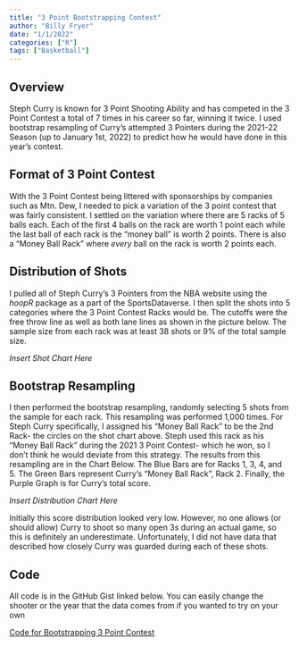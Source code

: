 ```yaml
---
title: "3 Point Bootstrapping Contest"
author: "Billy Fryer"
date: "1/1/2022"
categories: ["R"]
tags: ["Basketball"]
---
```


## Overview

Steph Curry is known for 3 Point Shooting Ability and has competed in the 3 Point Contest a total of 7 times in his career so far, winning it twice. I used bootstrap resampling of Curry's attempted 3 Pointers during the 2021-22 Season (up to January 1st, 2022) to predict how he would have done in this year's contest.

## Format of 3 Point Contest

With the 3 Point Contest being littered with sponsorships by companies such as Mtn. Dew, I needed to pick a variation of the 3 point contest that was fairly consistent. I settled on the variation where there are 5 racks of 5 balls each. Each of the first 4 balls on the rack are worth 1 point each while the last ball of each rack is the "money ball" is worth 2 points. There is also a "Money Ball Rack" where *every* ball on the rack is worth 2 points each.

## Distribution of Shots

I pulled all of Steph Curry's 3 Pointers from the NBA website using the *hoopR* package as a part of the SportsDataverse. I then split the shots into 5 categories where the 3 Point Contest Racks would be. The cutoffs were the free throw line as well as both lane lines as shown in the picture below. The sample size from each rack was at least 38 shots or 9% of the total sample size.

*Insert Shot Chart Here*

## Bootstrap Resampling

I then performed the bootstrap resampling, randomly selecting 5 shots from the sample for each rack. This resampling was performed 1,000 times. For Steph Curry specifically, I assigned his "Money Ball Rack" to be the 2nd Rack- the circles on the shot chart above. Steph used this rack as his "Money Ball Rack" during the 2021 3 Point Contest- which he won, so I don't think he would deviate from this strategy. The results from this resampling are in the Chart Below. The Blue Bars are for Racks 1, 3, 4, and 5. The Green Bars represent Curry's "Money Ball Rack", Rack 2. Finally, the Purple Graph is for Curry's total score.

*Insert Distribution Chart Here*

Initially this score distribution looked very low. However, no one allows (or should allow) Curry to shoot so many open 3s during an actual game, so this is definitely an underestimate. Unfortunately, I did not have data that described how closely Curry was guarded during each of these shots.

## Code

All code is in the GitHub Gist linked below. You can easily change the shooter or the year that the data comes from if you wanted to try on your own

[Code for Bootstrapping 3 Point Contest](https://gist.github.com/b4billy/bb54ae006dfd4da73b3819be6c16676a)
